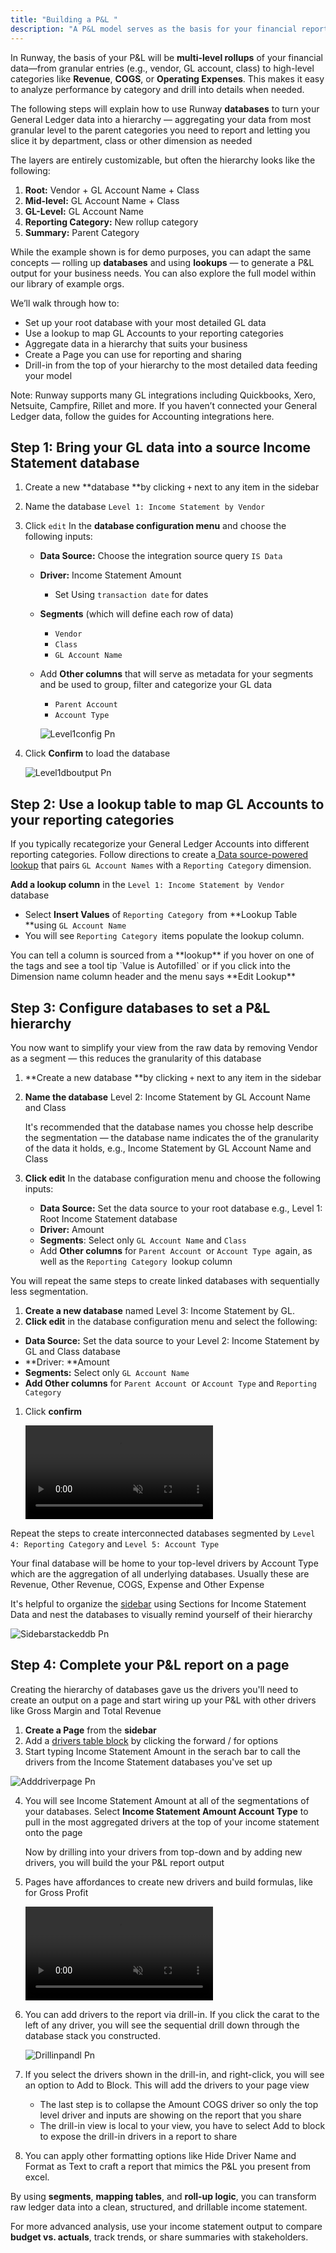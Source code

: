 ```yaml
---
title: "Building a P&L "
description: "A P&L model serves as the basis for your financial reporting and forecasting needs. This guide explains how to build a customizable P&L off of your General Ledger data "
---
```


In Runway, the basis of your P&L will be **multi-level rollups** of your financial data—from granular entries (e.g., vendor, GL account, class) to high-level categories like **Revenue**, **COGS**, or **Operating Expenses**. This makes it easy to analyze performance by category and drill into details when needed.

The following steps will explain how to use Runway **databases** to turn your General Ledger data into a hierarchy — aggregating your data from most granular level to the parent categories you need to report and letting you slice it by department, class or other dimension as needed

The layers are entirely customizable, but often the hierarchy looks like the following:

1. **Root:** Vendor \+ GL Account Name \+ Class
2. **Mid-level:** GL Account Name \+ Class
3. **GL-Level:** GL Account Name
4. **Reporting Category:** New rollup category
5. **Summary:** Parent Category

While the example shown is for demo purposes, you can adapt the same concepts — rolling up **databases** and using **lookups** — to generate a P&L output for your business needs. You can also explore the full model within our library of example orgs.

We’ll walk through how to:

- Set up your root database with your most detailed GL data
- Use a lookup to map GL Accounts to your reporting categories
- Aggregate data in a hierarchy that suits your business
- Create a Page you can use for reporting and sharing
- Drill-in from the top of your hierarchy to the most detailed data feeding your model

<Info>
  Note: Runway supports many GL integrations including Quickbooks, Xero, Netsuite, Campfire, Rillet and more. If you haven’t connected your General Ledger data, follow the guides for Accounting integrations here.
</Info>

## Step 1: Bring your GL data into a source Income Statement database

1. Create a new \*\*database \*\*by clicking `+` next to any item in the sidebar
2. Name the database `Level 1: Income Statement by Vendor`
3. Click `edit` In the **database configuration menu** and choose the following inputs:
   - **Data Source:** Choose the integration source query `IS Data`
   - **Driver:** Income Statement Amount
     - Set Using `transaction date` for dates
   - **Segments** (which will define each row of data)
     - `Vendor`
     - `Class`
     - `GL Account Name`
   - Add **Other columns** that will serve as metadata for your segments and be used to group, filter and categorize your GL data
     - `Parent Account`
     - `Account Type`

     ![Level1config Pn](/CleanShot2025-05-16at00.42.20@2x.png)
4. Click **Confirm** to load the database

   ![Level1dboutput Pn](/images/PandL/Level1dboutput.png)

## Step 2: Use a lookup table to map GL Accounts to your reporting categories

If you typically recategorize your General Ledger Accounts into different reporting categories. Follow directions to create a[ Data source-powered lookup](https://docs.runway.com/guides/modeling/lookups#data-source-powered-lookup-recommended) that pairs `GL Account Names` with a `Reporting Category` dimension.

**Add a lookup column** in the `Level 1: Income Statement by Vendor `database

- Select **Insert Values** of `Reporting Category `from \*\*Lookup Table \*\*using `GL Account Name`
- You will see `Reporting Category `items populate the lookup column.

<Tip>
  You can tell a column is sourced from a **lookup** if you hover on one of the tags and see a tool tip `Value is Autofilled` or if you click into the Dimension name column header and the menu says **Edit Lookup**
</Tip>

## Step 3: Configure databases to set a P&L hierarchy

You now want to simplify your view from the raw data by removing Vendor as a segment — this reduces the granularity of this database

1. \*\*Create a new database \*\*by clicking `+` next to any item in the sidebar
2. **Name the database** Level 2: Income Statement by GL Account Name and Class

   <Tip>
     It's recommended that the database names you chosse help describe the segmentation —  the database name indicates the of the granularity of the data it holds, e.g., Income Statement by GL Account Name and Class
   </Tip>
3. **Click edit** In the database configuration menu and choose the following inputs:
   - **Data Source:** Set the data source to your root database e.g., Level 1: Root Income Statement database
   - **Driver:** Amount
   - **Segments**: Select only `GL Account Name` and `Class`
   - Add **Other columns** for `Parent Account `or `Account Type `again, as well as the `Reporting Category `lookup column

You will repeat the same steps to create linked databases with sequentially less segmentation.

1. **Create a new database** named Level 3: Income Statement by GL.
2. **Click edit** in the database configuration menu and select the following:

- **Data Source:** Set the data source to your Level 2: Income Statement by GL and Class database
- \*\*Driver: \*\*Amount
- **Segments:** Select only `GL Account Name`
- **Add Other columns** for `Parent Account `or `Account Type` and `Reporting Category`

1. Click **confirm**

   <video muted autoplay="true" loop controls playsinline="true" class="doc-video" src="https://documentation.runwaydev.com/videos/CleanShot 2025-05-16 at 01.12.26-converted.mp4" />

Repeat the steps to create interconnected databases segmented by `Level 4: Reporting Category` and `Level 5: Account Type`

Your final database will be home to your top-level drivers by Account Type which are the aggregation of all underlying databases. Usually these are Revenue, Other Revenue, COGS, Expense and Other Expense

It's helpful to organize the [sidebar](https://docs.runway.com/concepts/sidebar#sections-for-better-organization) using Sections for Income Statement Data and nest the databases to visually remind yourself of their hierarchy

![Sidebarstackeddb Pn](/CleanShot2025-05-16at01.06.17@2x.png)

## **Step 4: Complete your P&L report on a page**

Creating the hierarchy of databases gave us the drivers you'll need to create an output on a page and start wiring up your P&L with other drivers like Gross Margin and Total Revenue

1. **Create a Page** from the **sidebar**
2. Add a [drivers table block](https://docs.runway.com/concepts/pages/drivers-table-block) by clicking the forward / for options
3. Start typing Income Statement Amount in the serach bar to call the drivers from the Income Statement databases you've set up

![Adddriverpage Pn](/CleanShot2025-05-16at01.42.51@2x.png)

4. You will see Income Statement Amount at all of the segmentations of your databases. Select **Income Statement Amount Account Type** to pull in the most aggregated drivers at the top of your income statement onto the page

   Now by drilling into your drivers from top-down and by adding new drivers, you will build the your P&L report output
5. Pages have affordances to create new drivers and build formulas, like for Gross Profit

   <video muted autoplay="true" loop controls playsinline="true" class="doc-video" src="https://documentation.runwaydev.com/videos/addinggrossprofit.mp4" />
6. You can add drivers to the report via drill-in. If you click the carat to the left of any driver, you will see the sequential drill down through the database stack you constructed. 

   ![Drillinpandl Pn](/images/PandL/drillinpandl.png)
7. If you select the drivers shown in the drill-in, and right-click, you will see an option to Add to Block. This will add the drivers to your page view
   - The last step is to collapse the Amount COGS driver so only the top level driver and inputs are showing on the report that you share
   - The drill-in view is local to your view, you have to select Add to block to expose the drill-in drivers in a report to share 
8. You can apply other formatting options like Hide Driver Name and Format as Text to craft a report that mimics the P&L you present from excel.

By using **segments**, **mapping tables**, and **roll-up logic**, you can transform raw ledger data into a clean, structured, and drillable income statement.

For more advanced analysis, use your income statement output to compare **budget vs. actuals**, track trends, or share summaries with stakeholders.